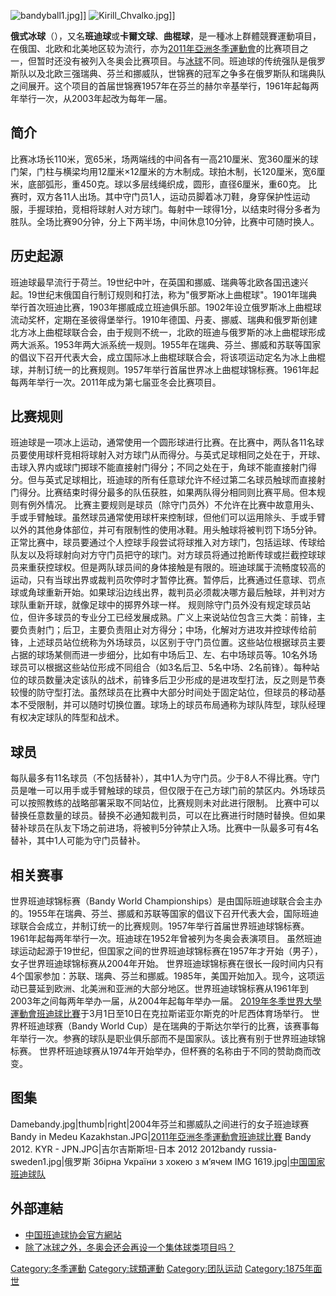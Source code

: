 
{{Distinguish|冰球}}
{{Infobox sport
| image=Bandy players.jpg
| imagesize=300px
| caption=班迪球員（2011年1月）
| union=[[國際班迪球聯合會|國際班迪球聯合會]]
| nickname=冬天的[[足球|足球]]
| first= 1875年，英格蘭倫敦
| registered= 
| clubs=
| contact= 限制
| team=  11名場上隊員
| gender= 男子和女子
| category=團隊運動、冬季運動
| equipment = Bandy ball, bandy stick, skates, protective gear
| venue = ice field, bandy arena
| olympic=1952年表演項目
}}
[[File:bandyball1.jpg|thumb]]]]
[[File:Kirill_Chvalko.jpg|thumb]]]]

'''俄式冰球'''（{{lang-en|Bandy}}），又名'''班迪球'''或'''卡爾文球'''、'''曲棍球'''，是一種冰上群體競賽運動項目，在俄国、北欧和北美地区较为流行，亦为[[2011年亞洲冬季運動會|2011年亞洲冬季運動會]]的比赛项目之一，但暂时还没有被列入冬奥会比赛项目。与[[冰球|冰球]]不同。班迪球的传统强队是俄罗斯队以及北欧三强瑞典、芬兰和挪威队，世锦赛的冠军之争多在俄罗斯队和瑞典队之间展开。这个项目的首届世锦赛1957年在芬兰的赫尔辛基举行，1961年起每两年举行一次，从2003年起改为每年一届。

==简介==
比赛冰场长110米，宽65米，场两端线的中间各有一高210厘米、宽360厘米的球门架，门柱与横梁均用12厘米×12厘米的方木制成。球拍木制，长120厘米，宽6厘米，底部弧形，重450克。球以多层线绳织成，圆形，直径6厘米，重60克。
比赛时，双方各11人出场。其中守门员1人，运动员脚着冰刀鞋，身穿保护性运动服，手握球拍，竞相将球射人对方球门。每射中一球得1分，以结束时得分多者为胜队。全场比赛90分钟，分上下两半场，中间休息10分钟，比赛中可随时换人。

==历史起源==
班迪球最早流行于荷兰。19世纪中叶，在英国和挪威、瑞典等北欧各国迅速兴起。19世纪末俄国自行制订规则和打法，称为"俄罗斯冰上曲棍球"。1901年瑞典举行首次班迪比赛，1903年挪威成立班迪俱乐部。1902年设立俄罗斯冰上曲棍球流动奖杯，定期在圣彼得堡举行。1910年德国、丹麦、挪威、瑞典和俄罗斯创建北方冰上曲棍球联合会，由于规则不统一，北欧的班迪与俄罗斯的冰上曲棍球形成两大派系。1953年两大派系统一规则。1955年在瑞典、芬兰、挪威和苏联等国家的倡议下召开代表大会，成立国际冰上曲棍球联合会，将该项运动定名为冰上曲棍球，并制订统一的比赛规则。1957年举行首届世界冰上曲棍球锦标赛。1961年起每两年举行一次。2011年成为第七届亚冬会比赛项目。

==比赛规则==
班迪球是一项冰上运动，通常使用一个圆形球进行比赛。在比赛中，两队各11名球员要使用球杆竞相将球射入对方球门从而得分。与英式足球相同之处在于，开球、击球入界内或球门掷球不能直接射门得分；不同之处在于，角球不能直接射门得分。但与英式足球相比，班迪球的所有任意球允许不经过第二名球员触球而直接射门得分。比赛结束时得分最多的队伍获胜，如果两队得分相同则比赛平局。但本规则有例外情况。
比赛主要规则是球员（除守门员外）不允许在比赛中故意用头、手或手臂触球。虽然球员通常使用球杆来控制球，但他们可以运用除头、手或手臂以外的其他身体部位，并可有限制性的使用冰鞋。用头触球将被判罚下场5分钟。
正常比赛中，球员要通过个人控球手段尝试将球推入对方球门，包括运球、传球给队友以及将球射向对方守门员把守的球门。对方球员将通过抢断传球或拦截控球球员来重获控球权。但是两队球员间的身体接触是有限的。班迪球属于流畅度较高的运动，只有当球出界或裁判员吹停时才暂停比赛。暂停后，比赛通过任意球、罚点球或角球重新开始。如果球沿边线出界，裁判员必须裁决哪方最后触球，并判对方球队重新开球，就像足球中的掷界外球一样。
规则除守门员外没有规定球员站位，但许多球员的专业分工已经发展成熟。广义上来说站位包含三大类：前锋，主要负责射门；后卫，主要负责阻止对方得分；中场，化解对方进攻并控球传给前锋，上述球员站位统称为外场球员，以区别于守门员位置。这些站位根据球员主要占据的球场某侧而进一步细分，比如有中场后卫、左、右中场球员等。10名外场球员可以根据这些站位形成不同组合（如3名后卫、5名中场、2名前锋）。每种站位的球员数量决定该队的战术，前锋多后卫少形成的是进攻型打法，反之则是节奏较慢的防守型打法。虽然球员在比赛中大部分时间处于固定站位，但球员的移动基本不受限制，并可以随时切换位置。球场上的球员布局通称为球队阵型，球队经理有权决定球队的阵型和战术。

==球员==
每队最多有11名球员（不包括替补），其中1人为守门员。少于8人不得比赛。守门员是唯一可以用手或手臂触球的球员，但仅限于在己方球门前的禁区内。外场球员可以按照教练的战略部署采取不同站位，比赛规则未对此进行限制。
比赛中可以替换任意数量的球员。替换不必通知裁判员，可以在比赛进行时随时替换。但如果替补球员在队友下场之前进场，将被判5分钟禁止入场。比赛中一队最多可有4名替补，其中1人可能为守门员替补。

==相关赛事==
世界班迪球锦标赛（Bandy World Championships）是由国际班迪球联合会主办的。1955年在瑞典、芬兰、挪威和苏联等国家的倡议下召开代表大会，国际班迪球联合会成立，并制订统一的比赛规则。1957年举行首届世界班迪球锦标赛。1961年起每两年举行一次。班迪球在1952年曾被列为冬奥会表演项目。
虽然班迪球运动起源于19世纪，但国家之间的世界班迪球锦标赛在1957年才开始（男子），女子世界班迪球锦标赛从2004年开始。
世界班迪球锦标赛在很长一段时间内只有4个国家参加：苏联、瑞典、芬兰和挪威。1985年，美国开始加入。现今，这项运动已蔓延到欧洲、北美洲和亚洲的大部分地区。世界班迪球锦标赛从1961年到2003年之间每两年举办一届，从2004年起每年举办一届。
[[2019年冬季世界大學運動會班迪球比賽|2019年冬季世界大學運動會班迪球比賽]]于3月1日至10日在克拉斯诺亚尔斯克的叶尼西体育场举行。
世界杯班迪球赛（Bandy World Cup）是在瑞典的于斯达尔举行的比赛，该赛事每年举行一次。参赛的球队是职业俱乐部而不是国家队。该比赛有别于世界班迪球锦标赛。
世界杯班迪球赛从1974年开始举办，但杯赛的名称由于不同的赞助商而改变。

==图集==
<gallery>
Damebandy.jpg|thumb|right|2004年芬兰和挪威队之间进行的女子班迪球赛
Bandy in Medeu Kazakhstan.JPG|[[2011年亞洲冬季運動會班迪球比賽|2011年亞洲冬季運動會班迪球比賽]]
Bandy 2012. KYR - JPN.JPG|吉尔吉斯斯坦-日本 2012
2012bandy russia-sweden1.jpg|俄罗斯
Збірна України з хокею з м’ячем IMG 1619.jpg|[[中国国家班迪球队|中国国家班迪球队]]
</gallery>

== 外部連結 ==
*[https://web.archive.org/web/20160304225611/http://www.chinabandy.org/ 中国班迪球协会官方網站]
*[http://www.sohu.com/a/167522785_729430 除了冰球之外，冬奥会还会再设一个集体球类项目吗？] {{Wayback|url=http://www.sohu.com/a/167522785_729430 |date=20190608154711 }}

[[Category:冬季運動|Category:冬季運動]]
[[Category:球類運動|Category:球類運動]]
[[Category:团队运动|Category:团队运动]]
[[Category:1875年面世|Category:1875年面世]]